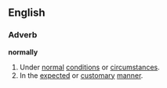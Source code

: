==English==
===Adverb===
'''normally'''
#Under [[normal]] [[condition]]s or [[circumstance]]s.
#In the [[expect]]ed or [[customary]] [[manner]].